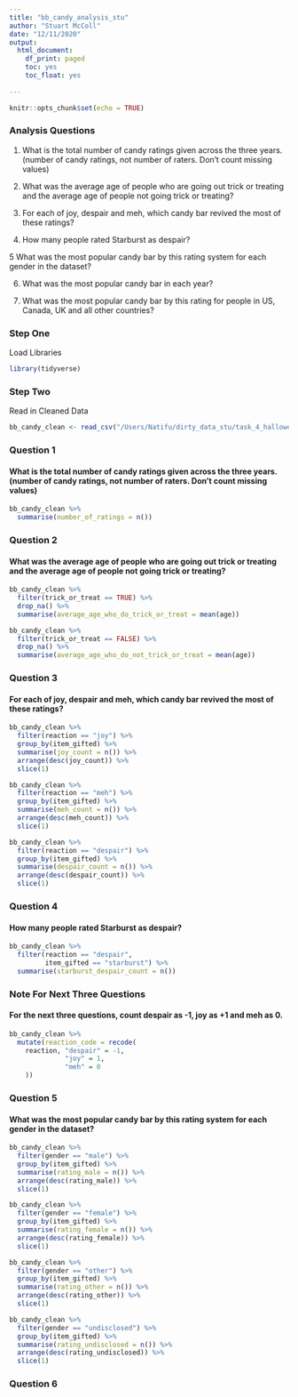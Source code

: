 ```yaml
---
title: "bb_candy_analysis_stu"
author: "Stuart McColl"
date: "12/11/2020"
output: 
  html_document:
    df_print: paged
    toc: yes
    toc_float: yes
    
---
```


```r
knitr::opts_chunk$set(echo = TRUE)
```

### Analysis Questions

1. What is the total number of candy ratings given across the three years. (number of candy ratings, not number of raters. Don’t count missing values)

2. What was the average age of people who are going out trick or treating and the average age of people not going trick or treating?

3. For each of joy, despair and meh, which candy bar revived the most of these ratings?

4. How many people rated Starburst as despair?

5 What was the most popular candy bar by this rating system for each gender in the dataset?

6. What was the most popular candy bar in each year?

7. What was the most popular candy bar by this rating for people in US, Canada, UK and all other countries?


### Step One
Load Libraries

```r

library(tidyverse)

```

### Step Two
Read in Cleaned Data

```r

bb_candy_clean <- read_csv("/Users/Natifu/dirty_data_stu/task_4_halloween/clean_data/bb_candy_all_cleaned")

```


### Question 1

#### What is the total number of candy ratings given across the three years. (number of candy ratings, not number of raters. Don’t count missing values)

```r

bb_candy_clean %>%
  summarise(number_of_ratings = n())

```

### Question 2

#### What was the average age of people who are going out trick or treating and the average age of people not going trick or treating?

```r

bb_candy_clean %>%
  filter(trick_or_treat == TRUE) %>%
  drop_na() %>%
  summarise(average_age_who_do_trick_or_treat = mean(age))

```

```r

bb_candy_clean %>%
  filter(trick_or_treat == FALSE) %>%
  drop_na() %>%
  summarise(average_age_who_do_not_trick_or_treat = mean(age))

```

### Question 3

#### For each of joy, despair and meh, which candy bar revived the most of these ratings?

```r

bb_candy_clean %>%
  filter(reaction == "joy") %>%
  group_by(item_gifted) %>%
  summarise(joy_count = n()) %>%
  arrange(desc(joy_count)) %>%
  slice(1)

```

```r

bb_candy_clean %>%
  filter(reaction == "meh") %>%
  group_by(item_gifted) %>%
  summarise(meh_count = n()) %>%
  arrange(desc(meh_count)) %>%
  slice(1)

```

```r

bb_candy_clean %>%
  filter(reaction == "despair") %>%
  group_by(item_gifted) %>%
  summarise(despair_count = n()) %>%
  arrange(desc(despair_count)) %>%
  slice(1)

```

### Question 4

#### How many people rated Starburst as despair?

```r

bb_candy_clean %>%
  filter(reaction == "despair",
         item_gifted == "starburst") %>%
  summarise(starburst_despair_count = n())

```

### Note For Next Three Questions

#### For the next three questions, count despair as -1, joy as +1 and meh as 0.

```r

bb_candy_clean %>%
  mutate(reaction_code = recode(
    reaction, "despair" = -1,
              "joy" = 1,
              "meh" = 0
    ))

```

### Question 5

#### What was the most popular candy bar by this rating system for each gender in the dataset?

```r

bb_candy_clean %>%
  filter(gender == "male") %>%
  group_by(item_gifted) %>%
  summarise(rating_male = n()) %>%
  arrange(desc(rating_male)) %>%
  slice(1)

```

```r

bb_candy_clean %>%
  filter(gender == "female") %>%
  group_by(item_gifted) %>%
  summarise(rating_female = n()) %>%
  arrange(desc(rating_female)) %>%
  slice(1)


```

```r

bb_candy_clean %>%
  filter(gender == "other") %>%
  group_by(item_gifted) %>%
  summarise(rating_other = n()) %>%
  arrange(desc(rating_other)) %>%
  slice(1)

```

```r

bb_candy_clean %>%
  filter(gender == "undisclosed") %>%
  group_by(item_gifted) %>%
  summarise(rating_undisclosed = n()) %>%
  arrange(desc(rating_undisclosed)) %>%
  slice(1)

```

### Question 6

#### 








